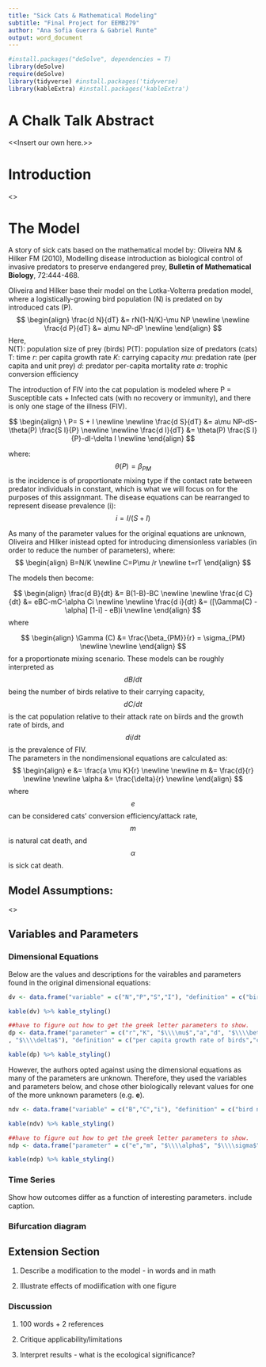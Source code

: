 ```yaml
---
title: "Sick Cats & Mathematical Modeling"
subtitle: "Final Project for EEMB279"
author: "Ana Sofia Guerra & Gabriel Runte"
output: word_document
---
```


 
```r
#install.packages("deSolve", dependencies = T)
library(deSolve)
require(deSolve)
library(tidyverse) #install.packages('tidyverse)
library(kableExtra) #install.packages('kableExtra')
```
 



# A Chalk Talk Abstract

<<Insert our own here.>>

# Introduction
<<Insert Introduction from Google Doc>>
  
# The Model
  
A story of sick cats based on the mathematical model by: Oliveira NM & Hilker FM (2010), Modelling disease introduction as biological control of invasive predators to preserve endangered prey, **Bulletin of Mathematical Biology**, 72:444-468. 
  
Oliveira and Hilker base their model on the Lotka-Volterra predation model, where a logistically-growing bird population (N) is predated on by introduced cats (P).  
$$
\begin{align}
\frac{d N}{dT}  &= rN(1-N/K)-\mu NP 
\newline
\newline
\frac{d P}{dT} &= a\mu NP-dP
\newline
\end{align}
$$
Here,  
N(T): population size of prey (birds)
P(T): population size of predators (cats)
T: time
*r*: per capita growth rate
*K*: carrying capacity
*mu*: predation rate (per capita and unit prey)
*d*: predator per-capita mortality rate
*a*: trophic conversion efficiency
  
The introduction of FIV into the cat population is modeled where P = Susceptible cats + Infected cats (with no recovery or immunity), and there is only one stage of the illness (FIV).  
  
$$
\begin{align}
\ P= S + I
\newline
\newline
\frac{d S}{dT}  &=  a\mu NP-dS-\theta(P) \frac{S I}{P}
\newline
\newline
\frac{d I}{dT} &= \theta(P) \frac{S I}{P}-dI-\delta I
\newline
\end{align}
$$
  
where: $$\theta(P) = \beta_{PM}$$ is the incidence is of proportionate mixing type if the contact rate between predator individuals in constant, which is what we will focus on for the purposes of this assignmant. 
The disease equations can be rearranged to represent disease prevalence (i):  
$$ i = I/(S+I) $$  
  
As many of the parameter values for the original equations are unknown, Oliveira and Hilker inistead opted for  introducing dimensionless variables (in order to reduce the number of parameters), where:  
$$ 
\begin{align}
B=N/K
\newline
C=P\mu /r
\newline
t=rT
\end{align}
$$
  
The models then become:  
  
$$
\begin{align}
\frac{d B}{dt}  &= B(1-B)-BC
\newline
\newline
\frac{d C}{dt}  &= eBC-mC-\alpha Ci
\newline
\newline
\frac{d i}{dt}  &= ([\Gamma(C) - \alpha] [1-i] - eB)i
\newline
\end{align}
$$
where  
  
$$
\begin{align}
\Gamma (C)  &= \frac{\beta_{PM}}{r} = \sigma_{PM}
\newline
\newline
\end{align}
$$
for a proportionate mixing scenario. These models can be roughly interpreted as $$dB/dt$$ being the number of birds relative to their carrying capacity, $$dC/dt$$ is the cat population relative to their attack rate on biirds and the growth rate of birds, and $$di/dt$$ is the prevalence of FIV.  
The parameters in the nondimensional equations are calculated as:  
$$
\begin{align}
e  &= \frac{a \mu K}{r}
\newline
\newline
m  &= \frac{d}{r}
\newline
\newline
\alpha  &= \frac{\delta}{r}
\newline
\end{align}
$$
where $$e$$ can be considered cats' conversion efficiency/attack rate, $$m$$ is natural cat death, and $$\alpha$$ is sick cat death.  
  
## Model Assumptions:
<<Insert Assumptions from Google Doc >>

## Variables and Parameters
  
### Dimensional Equations
Below are the values and descriptions for the vairables and parameters found in the original dimensional equations:  

```r
dv <- data.frame("variable" = c("N","P","S","I"), "definition" = c("bird population","total cat population","susceptible cat","infected cats"), stringsAsFactors = FALSE)

kable(dv) %>% kable_styling() 
```

```r
##have to figure out how to get the greek letter parameters to show. 
dp <- data.frame("parameter" = c("r","K", "$\\\\mu$","a","d", "$\\\\beta$"
, "$\\\\delta$"), "definition" = c("per capita growth rate of birds","carrying capacity of birds","predation rate","trophic conversion efficiency","natural per-capita death rate of cats","proportionate mixing contact rate","virulence"), "value" = c("0.1","-","-","0.03","0.6","1.5","0.2"), stringsAsFactors = FALSE)

kable(dp) %>% kable_styling() 
```
  
However, the authors opted against using the dimensional equations as many of the parameters are unknown. Therefore, they used the variables and parameters below, and chose other biologically relevant values for one of the more unknown parameters (e.g. **e**).  
```r
ndv <- data.frame("variable" = c("B","C","i"), "definition" = c("bird numbers relative to K","Cat numbers relative to attack rate and bird population growth","FIV prevalence"), stringsAsFactors = FALSE)

kable(ndv) %>% kable_styling() 
```  
```r
##have to figure out how to get the greek letter parameters to show. 
ndp <- data.frame("parameter" = c("e","m", "$\\\\alpha$", "$\\\\sigma$"), "definition" = c("cat conversion efficiency/attack rate","natura cat death","infected cat death","contact rate"), "value" = c("10","6","2","15"), stringsAsFactors = FALSE)

kable(ndp) %>% kable_styling() 
```


### Time Series
Show how outcomes differ as a function of interesting parameters. include caption. 

### Bifurcation diagram

## Extension Section

1. Describe a modification to the model - in words and in math

2. Illustrate effects of modiification with one figure 

### Discussion

1. 100 words + 2 references

2. Critique applicability/limitations

3. Interpret results - what is the ecological significance? 


